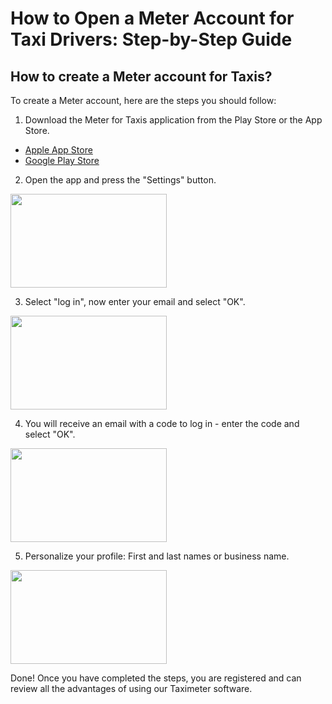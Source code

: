 
# How to Open a Meter Account for Taxi Drivers: Step-by-Step Guide

## How to create a Meter account for Taxis?
To create a Meter account, here are the steps you should follow:

1. Download the Meter for Taxis application from the Play Store or the App Store.
- [Apple App Store](https://apps.apple.com/us/app/meter-for-taxis/id931234419)
- [Google Play Store](https://play.google.com/store/apps/details?id=osacky.ridemeter)

2. Open the app and press the "Settings" button.
<img height="150" src="https://www.meterapp.co/IMG_8965.PNG" width="250"/>

3. Select "log in", now enter your email and select "OK".
<img height="150" src="https://www.meterapp.co/IMG_8966.PNG" width="250"/>

4. You will receive an email with a code to log in - enter the code and select "OK".
<img height="150" src="https://www.meterapp.co/IMG_8967.PNG" width="250"/>

5. Personalize your profile: First and last names or business name.
<img height="150" src="https://www.meterapp.co/IMG_8968.PNG" width="250"/>

Done! Once you have completed the steps, you are registered and can review all the advantages of using our Taximeter software.